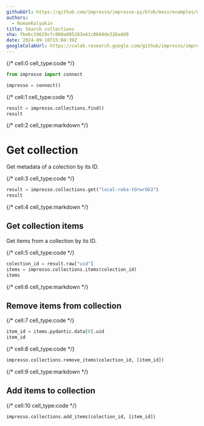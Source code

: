 ```yaml
---
githubUrl: https://github.com/impresso/impresso-py/blob/main/examples/notebooks/collections.ipynb
authors:
  - RomanKalyakin
title: Search collections
sha: fbebc19629cfc008a085283e61c0669de326add9
date: 2024-09-18T15:04:39Z
googleColabUrl: https://colab.research.google.com/github/impresso/impresso-py/blob/main/examples/notebooks/collections.ipynb
---
```


{/* cell:0 cell_type:code */}
```python
from impresso import connect

impresso = connect()
```

{/* cell:1 cell_type:code */}
```python
result = impresso.collections.find()
result
```

{/* cell:2 cell_type:markdown */}
# Get collection

Get metadata of a colection by its ID.

{/* cell:3 cell_type:code */}
```python
result = impresso.collections.get("local-roka-tOrwrOG3")
result
```

{/* cell:4 cell_type:markdown */}
## Get collection items

Get items from a collection by its ID.

{/* cell:5 cell_type:code */}
```python
colection_id = result.raw["uid"]
items = impresso.collections.items(colection_id)
items
```

{/* cell:6 cell_type:markdown */}
## Remove items from collection

{/* cell:7 cell_type:code */}
```python
item_id = items.pydantic.data[0].uid
item_id
```

{/* cell:8 cell_type:code */}
```python
impresso.collections.remove_items(colection_id, [item_id])
```

{/* cell:9 cell_type:markdown */}
## Add items to collection

{/* cell:10 cell_type:code */}
```python
impresso.collections.add_items(colection_id, [item_id])
```
